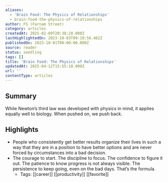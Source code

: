 ```yaml
---
aliases:
  - 'Brain Food: The Physics of Relationships'
  - brain-food-the-physics-of-relationships
author: FS (Farnam Street)
category: articles
createdAt: 2025-02-09T20:38:28.000Z
lastHighlightedOn: 2023-10-03T09:10:56.462Z
publishedOn: 2023-10-01T00:00:00.000Z
source: reader
status: seedling
tags: []
title: 'Brain Food: The Physics of Relationships'
updatedAt: 2025-04-12T15:55:18.000Z
url: ''
contentType: articles
---
```

## Summary

While Newton’s third law was developed with physics in mind, it applies equally well to biology. When pushed on, we push back.

## Highlights

- People who consistently get better results organize their lives in such a way that they are in a position to have better options and are never forced by circumstances into a bad decision.
- The courage to start.
  The discipline to focus.
  The confidence to figure it out.
  The patience to know progress is not always visible.
  The persistence to keep going, even on the bad days.
  That’s the formula.
    - Tags: [[career]] [[productivity]] [[favorite]]
